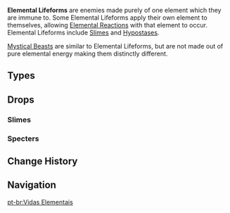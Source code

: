 {{Terminology Infobox
|type         = Enemy Families
}}
'''Elemental Lifeforms''' are enemies made purely of one element which they are immune to. Some Elemental Lifeforms apply their own element to themselves, allowing [[Elemental Reactions]] with that element to occur. Elemental Lifeforms include [[Slimes]] and [[Hypostases]].

[[Mystical Beasts]] are similar to Elemental Lifeforms, but are not made out of pure elemental energy making them distinctly different.

==Types==
{{Enemy Table}}

==Drops==
===Slimes===
{{Drops|Slimes|all=0}}

===Specters===
{{Drops|Specters|all=0}}

==Change History==
{{Change History|1.0}}

==Navigation==
{{Enemy Navbox|type=Families}}

[[Category:Elemental Lifeforms| ]]

[[pt-br:Vidas Elementais]]